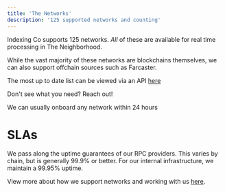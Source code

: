 ```yaml
---
title: 'The Networks'
description: '125 supported networks and counting'
---
```


Indexing Co supports 125 networks. _All_ of these are available for real time processing in The Neighborhood.

While the vast majority of these networks are blockchains themselves, we can also support offchain sources such as Farcaster.

The most up to date list can be viewed via an API [here](https://jiti.indexing.co/networks)

<Note>
Don't see what you need? Reach out!

We can usually onboard any network within 24 hours
</Note>

# SLAs
We pass along the uptime guarantees of our RPC providers. This varies by chain, but is generally 99.9% or better. For our internal infrastructure, we maintain a 99.95% uptime.

View more about how we support networks and working with us [here](https://indexing-co.notion.site/Indexing-Co-and-You-15e25f03105380489b3fecdc2f6d8408).
